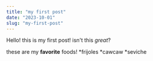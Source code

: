 ```yaml
---
title: "my first post"
date: "2023-10-01"
slug: "my-first-post"
---
```


Hello! this is my first post! isn't this *great*?

these are my **favorite** foods!
*frijoles
*cawcaw
*seviche